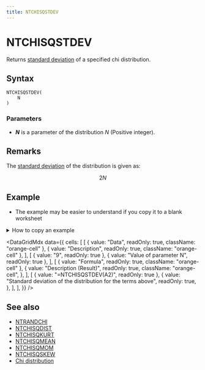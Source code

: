 ```yaml
---
title: NTCHISQSTDEV
---
```



# NTCHISQSTDEV

Returns [standard deviation](/docs/glossary#standard-deviation) of a specified chi distribution.

## Syntax

```excel
NTCHISQSTDEV(
    N
)
```

### Parameters

- **_N_** is a parameter of the distribution $N$ (Positive integer).

## Remarks

The [standard deviation](/docs/glossary#standard-deviation) of the distribution is given as:

$$
2N
$$

## Example

- The example may be easier to understand if you copy it to a blank worksheet

<details>
  <summary>How to copy an example</summary>

1.  Create a blank workbook or worksheet.
2.  Select the example in the Help topic.

    **Note**  Do not select the row or column headers.

    ![Selecting an example from Help](./../../assets/functions/HowToCopy.png)

    Selecting an example from Help

3.  Press CTRL+C.
4.  In the worksheet, select cell A1, and press CTRL+V.
5.  To switch between viewing the results and viewing the formulas that return the results, press CTRL+` (grave accent), or on the **Tools** menu, point to **Formula Auditing**, and then click **Formula Auditing Mode**.

</details>

<DataGridMdx
  data={{
    cells: [
      [
        { value: "Data", readOnly: true, className: "orange-cell" },
        { value: "Description", readOnly: true, className: "orange-cell" },
      ],
      [
        { value: "9", readOnly: true },
        { value: "Value of parameter N", readOnly: true },
      ],
      [
        { value: "Formula", readOnly: true, className: "orange-cell" },
        {
          value: "Description (Result)",
          readOnly: true,
          className: "orange-cell",
        },
      ],
      [
        { value: "=NTCHISQSTDEV(A2)", readOnly: true },
        {
          value: "Standard deviation of the distribution for the terms above",
          readOnly: true,
        },
      ],
    ],
  }}
/>

## See also

- [NTRANDCHI](../01-random-numbers/01-single-series/03-ntrandchi.mdx)
- [NTCHISQDIST](017-ntchisqdist.mdx)
- [NTCHISQKURT](019-ntchisqkurt.mdx)
- [NTCHISQMEAN](020-ntchisqmean.mdx)
- [NTCHISQMOM](021-ntchisqmom.mdx)
- [NTCHISQSKEW](022-ntchisqskew.mdx)
- [Chi distribution](../../05-gallery-of-distributions/chi-distribution.mdx)
